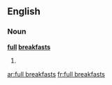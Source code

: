 ==English==

===Noun===
'''[[full]] [[breakfast]]s'''

# {{plural of|full breakfast}}

[[ar:full breakfasts]]
[[fr:full breakfasts]]